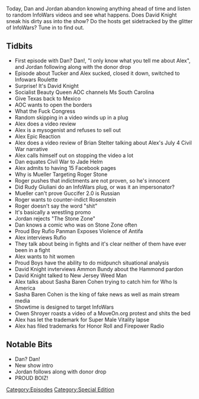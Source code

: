 {{DEFAULTSORT:
    #_EPISODE_0182S:InfoWars Roulette #2
}}{{DISPLAYTITLE:
    InfoWars Roulette #2
}}{{Episode
    | title           = InfoWars Roulette #2
    | caption         = [https://knowledgefight.libsyn.com/knowledge-fight-infowars-roulette-2 Listen to this episode on Libsyn]
    | episodeNumber   = S006
    | length          = 01:46:03
    | airDate         = July 20, 2018
    | episodeType     = [[:Category:Special Edition|Special Edition]]
    | appearance      = [[Tucker Carlson]], [[Alex Jones]], [[David Knight]], [[AOC]], [[Brian Stelter]], [[Bill Maher]], [[Rob Reiner]], [[Roger Stone]], [[Rudy Giuliani]], [[Travis Irvine]], [[Rufio Panman]], [[Owen Shroyer]], [[Sasha Baren Cohen]], [[Rod Rosenstein]], [[Ammon Bundy]], [[Hammonds]], [[New Jersey Weed Man]]
    | previousEpisode = [[182: Pay-To-Play Satan Fears]]
    | nextEpisode     = [[183: February 12-16, 2009]]
}}

{{Stub}}

Today, Dan and Jordan abandon knowing anything ahead of time and listen to random InfoWars videos and see what happens. Does David Knight sneak his dirty ass into the show? Do the hosts get sidetracked by the glitter of InfoWars? Tune in to find out.

==Tidbits ==

*First episode with Dan? Dan!, "I only know what you tell me about Alex", and Jordan following along with the donor drop
*Episode about Tucker and Alex sucked, closed it down, switched to Infowars Roulette
*Surprise! It's David Knight
*Socialist Beauty Queen AOC channels Ms South Carolina
*Give Texas back to Mexico
*AOC wants to open the borders
*What the Fuck Congress
*Random skipping in a video winds up in a plug
*Alex does a video review
*Alex is a mysogenist and refuses to sell out
*Alex Epic Reaction
*Alex does a video review of Brian Stelter talking about Alex's July 4 Civil War narrative
*Alex calls himself out on stopping the video a lot
*Dan equates Civil War to Jade Helm
*Alex admits to having 15 Facebook pages
*Why is Mueller Targeting Roger Stone
*Roger pushes that indictments are not proven, so he's innocent
*Did Rudy Giuliani do an InfoWars plug, or was it an impersonator?
*Mueller can't prove Guccifer 2.0 is Russian
*Roger wants to counter-indict Rosenstein
*Roger doesn't say the word "shit"
*It's basically a wrestling promo
*Jordan rejects "The Stone Zone"
*Dan knows a comic who was on Stone Zone often
*Proud Boy Rufio Panman Exposes Violence of Antifa
*Alex interviews Rufio
*They talk about being in fights and it's clear neither of them have ever been in a fight
*Alex wants to hit women
*Proud Boys have the ability to do midpunch situational analysis
*David Knight invterviews Ammon Bundy about the Hammond pardon
*David Knight talked to New Jersey Weed Man
*Alex talks about Sasha Baren Cohen trying to catch him for Who Is America
*Sasha Baren Cohen is the king of fake news as well as main stream media
*Showtime is designed to target InfoWars
*Owen Shroyer roasts a video of a MoveOn.org protest and shits the bed
*Alex has let the trademark for Super Male Vitality lapse
*Alex has filed trademarks for Honor Roll and Firepower Radio

==Notable Bits==

*Dan? Dan!
*New show intro
*Jordan follows along with donor drop
*PROUD BOIZ!

[[Category:Episodes]]
[[Category:Special Edition]]